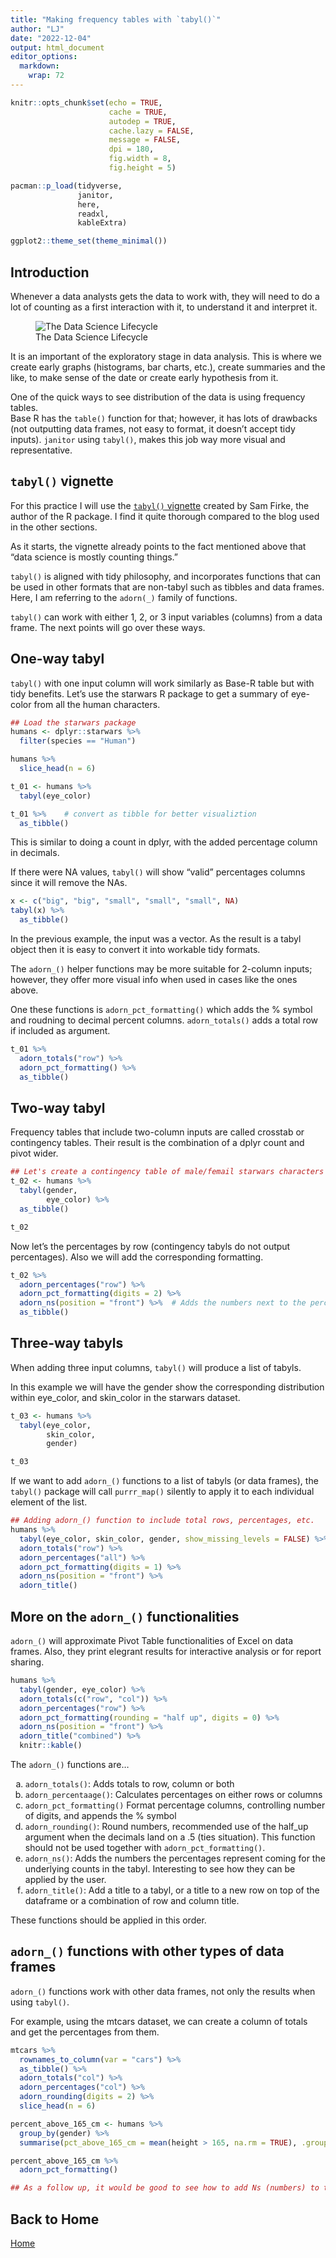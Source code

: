 ```yaml
---
title: "Making frequency tables with `tabyl()`"
author: "LJ"
date: "2022-12-04"
output: html_document
editor_options: 
  markdown: 
    wrap: 72
---
```


```r
knitr::opts_chunk$set(echo = TRUE, 
                      cache = TRUE,
                      autodep = TRUE,
                      cache.lazy = FALSE,
                      message = FALSE, 
                      dpi = 180,
                      fig.width = 8, 
                      fig.height = 5)

pacman::p_load(tidyverse,
               janitor,
               here,
               readxl,
               kableExtra)

ggplot2::theme_set(theme_minimal())

```

## Introduction

Whenever a data analysts gets the data to work with, they will need to
do a lot of counting as a first interaction with it, to understand it
and interpret it.

![The Data Science
Lifecycle](here::here(%22docs%22,%22assets%22,%22data-science-explore.png%22))

It is an important of the exploratory stage in data analysis. This is
where we create early graphs (histograms, bar charts, etc.), create
summaries and the like, to make sense of the date or create early
hypothesis from it.

One of the quick ways to see distribution of the data is using frequency
tables.\
Base R has the `table()` function for that; however, it has lots of
drawbacks (not outputting data frames, not easy to format, it doesn't
accept tidy inputs). `janitor` using `tabyl()`, makes this job way more
visual and representative.

## `tabyl()` vignette

For this practice I will use the [`tabyl()`
vignette](https://sfirke.github.io/janitor/articles/tabyls.html#motivation-why-tabyl)
created by Sam Firke, the author of the R package. I find it quite
thorough compared to the blog used in the other sections.

As it starts, the vignette already points to the fact mentioned above
that "data science is mostly counting things."

`tabyl()` is aligned with tidy philosophy, and incorporates functions
that can be used in other formats that are non-tabyl such as tibbles and
data frames. Here, I am referring to the `adorn(_)` family of functions.

`tabyl()` can work with either 1, 2, or 3 input variables (columns) from
a data frame. The next points will go over these ways.

## One-way tabyl

`tabyl()` with one input column will work similarly as Base-R table but
with tidy benefits. Let's use the starwars R package to get a summary of
eye-color from all the human characters.

```r
## Load the starwars package
humans <- dplyr::starwars %>% 
  filter(species == "Human")

humans %>% 
  slice_head(n = 6)


```

```r
t_01 <- humans %>% 
  tabyl(eye_color)

t_01 %>%    # convert as tibble for better visualiztion
  as_tibble()


```

This is similar to doing a count in dplyr, with the added percentage
column in decimals.

If there were NA values, `tabyl()` will show "valid" percentages columns
since it will remove the NAs.

```r
x <- c("big", "big", "small", "small", "small", NA)
tabyl(x) %>% 
  as_tibble()

```

In the previous example, the input was a vector. As the result is a
tabyl object then it is easy to convert it into workable tidy formats.

The `adorn_()` helper functions may be more suitable for 2-column
inputs; however, they offer more visual info when used in cases like the
ones above.

One these functions is `adorn_pct_formatting()` which adds the % symbol
and roudning to decimal percent columns. `adorn_totals()` adds a total
row if included as argument.

```r
t_01 %>% 
  adorn_totals("row") %>% 
  adorn_pct_formatting() %>% 
  as_tibble()


```

## Two-way tabyl

Frequency tables that include two-column inputs are called crosstab or
contingency tables. Their result is the combination of a dplyr count and
pivot wider.

```r
## Let's create a contingency table of male/femail starwars characters based on eye color
t_02 <- humans %>% 
  tabyl(gender,
        eye_color) %>% 
  as_tibble()

t_02


```

Now let's the percentages by row (contingency tabyls do not output
percentages). Also we will add the corresponding formatting.

```r
t_02 %>% 
  adorn_percentages("row") %>% 
  adorn_pct_formatting(digits = 2) %>% 
  adorn_ns(position = "front") %>%  # Adds the numbers next to the percentages in parenthesis.  Default position is "rear"
  as_tibble()


```

## Three-way tabyls

When adding three input columns, `tabyl()` will produce a list of
tabyls.

In this example we will have the gender show the corresponding
distribution within eye_color, and skin_color in the starwars dataset.

```r
t_03 <- humans %>% 
  tabyl(eye_color,
        skin_color,
        gender)

t_03

```

If we want to add `adorn_()` functions to a list of tabyls (or data
frames), the `tabyl()` package will call `purrr_map()` silently to apply
it to each individual element of the list.

```r
## Adding adorn_() function to include total rows, percentages, etc.
humans %>% 
  tabyl(eye_color, skin_color, gender, show_missing_levels = FALSE) %>% 
  adorn_totals("row") %>% 
  adorn_percentages("all") %>% 
  adorn_pct_formatting(digits = 1) %>% 
  adorn_ns(position = "front") %>% 
  adorn_title()

```

## More on the `adorn_()` functionalities

`adorn_()` will approximate Pivot Table functionalities of Excel on data
frames. Also, they print elegrant results for interactive analysis or
for report sharing.

```r
humans %>% 
  tabyl(gender, eye_color) %>% 
  adorn_totals(c("row", "col")) %>% 
  adorn_percentages("row") %>% 
  adorn_pct_formatting(rounding = "half up", digits = 0) %>% 
  adorn_ns(position = "front") %>% 
  adorn_title("combined") %>% 
  knitr::kable()


```

The `adorn_()` functions are...

  a. `adorn_totals()`: Adds totals to row, column or both
  b. `adorn_percentaage()`: Calculates percentages on either rows or columns 
  c. `adorn_pct_formatting()` Format percentage columns, controlling number of digits, 
  and appends the % symbol
  d. `adorn_rounding()`: Round numbers, recommended use of the half_up argument when 
  the decimals land on a .5 (ties situation).  This function should not be used together 
  with `adorn_pct_formatting()`.
  e. `adorn_ns()`: Adds the numbers the percentages represent coming for the underlying 
  counts in the tabyl.  Interesting to see how they can be applied by the user.
  f. `adorn_title()`: Add a title to a tabyl, or a title to a new row on top of the dataframe 
  or a combination of row and column title.
  
  These functions should be applied in this order.  
  
  
## `adorn_()` functions with other types of data frames

`adorn_()` functions work with other data frames, not only the results when using 
`tabyl()`. 

For example, using the mtcars dataset, we can create a column of totals and get 
the percentages from them.

```r
mtcars %>% 
  rownames_to_column(var = "cars") %>% 
  as_tibble() %>% 
  adorn_totals("col") %>% 
  adorn_percentages("col") %>% 
  adorn_rounding(digits = 2) %>% 
  slice_head(n = 6)

```

```r
percent_above_165_cm <- humans %>%
  group_by(gender) %>%
  summarise(pct_above_165_cm = mean(height > 165, na.rm = TRUE), .groups = "drop")

percent_above_165_cm %>%
  adorn_pct_formatting() 

## As a follow up, it would be good to see how to add Ns (numbers) to the results below.  

```

## Back to Home

[Home](index.html)













































